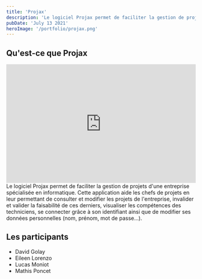 ```yaml
---
title: 'Projax'
description: 'Le logiciel Projax permet de faciliter la gestion de projets d''une entreprise spécialisée en informatique'
pubDate: 'July 13 2021'
heroImage: '/portfolio/projax.png'
---
```


## Qu'est-ce que Projax

<iframe style="width: 100%"
        height="315"
        src="https://www.youtube.com/embed/QKFiUuwjmgk?si=M6aP60EmnGxX6Lvd"
        title="YouTube video player"
        frameborder="0"
        allow="accelerometer; autoplay; clipboard-write; encrypted-media; gyroscope; picture-in-picture; web-share"
        allowfullscreen></iframe>
Le logiciel Projax permet de faciliter la gestion de projets d'une entreprise spécialisée en informatique. Cette
application aide les chefs de projets en leur permettant de consulter et modifier les projets de l'entreprise, invalider
et valider la faisabilité de ces derniers, visualiser les compétences des techniciens, se connecter grâce à son
identifiant ainsi que de modifier ses données personnelles (nom, prénom, mot de passe...).

## Les participants

* David Golay
* Eileen Lorenzo
* Lucas Moniot
* Mathis Poncet
